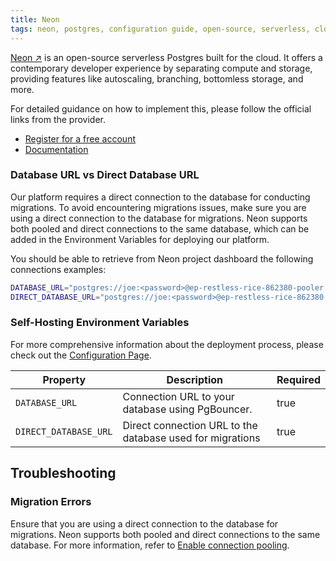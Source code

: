 ```yaml
---
title: Neon
tags: neon, postgres, configuration guide, open-source, serverless, cloud, database, autoscaling, branching, developer experience, compute, storage, backend, prisma, orm, migrations, direct connection, pooled connection, environment variables
---
```


[Neon ↗](https://neon.tech/?ref=basestack.co) is an open-source serverless Postgres built for the cloud. It offers a contemporary developer experience by separating compute and storage, providing features like autoscaling, branching, bottomless storage, and more.

For detailed guidance on how to implement this, please follow the official links from the provider.

- [Register for a free account](https://console.neon.tech/sign_in?ref=basestack.co)
- [Documentation](https://neon.tech/docs/introduction?ref=basestack.co)

### Database URL vs Direct Database URL

Our platform requires a direct connection to the database for conducting migrations. To avoid encountering migrations issues, make sure you are using a direct connection to the database for migrations. Neon supports both pooled and direct connections to the same database, which can be added in the Environment Variables for deploying our platform.

You should be able to retrieve from Neon project dashboard the following connections examples:

```sh
DATABASE_URL="postgres://joe:<password>@ep-restless-rice-862380-pooler.us-east-2.aws.neon.tech:5432/neondb?pgbouncer=true"
DIRECT_DATABASE_URL="postgres://joe:<password>@ep-restless-rice-862380.us-east-2.aws.neon.tech:5432/neondb"
```

### Self-Hosting Environment Variables

For more comprehensive information about the deployment process, please check
out the [Configuration Page](/content/self-hosting#environment-variables).

| Property              | Description                                               | Required |
| --------------------- | --------------------------------------------------------- | -------- |
| `DATABASE_URL`        | Connection URL to your database using PgBouncer.          | true     |
| `DIRECT_DATABASE_URL` | Direct connection URL to the database used for migrations | true     |

## Troubleshooting

### Migration Errors

Ensure that you are using a direct connection to the database for migrations. Neon supports both pooled and direct connections to the same database. For more information, refer to [Enable connection pooling](https://neon.tech/docs/connect/connection-pooling#enable-connection-pooling?ref=basestack.co).
